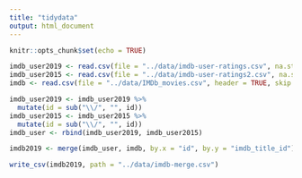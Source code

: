 ```yaml
---
title: "tidydata"
output: html_document
---
```


```r
knitr::opts_chunk$set(echo = TRUE)
```

```r
imdb_user2019 <- read.csv(file = "../data/imdb-user-ratings.csv", na.strings = c("NA", "-"))
imdb_user2015 <- read.csv(file = "../data/imdb-user-ratings2.csv", na.strings = c("NA", "-"))
imdb <- read.csv(file = "../data/IMDb_movies.csv", header = TRUE, skip = 1, na.strings = c("NA", "", "None"))
```

```r
imdb_user2019 <- imdb_user2019 %>%
  mutate(id = sub("\\/", "", id))
imdb_user2015 <- imdb_user2015 %>%
  mutate(id = sub("\\/", "", id))
imdb_user <- rbind(imdb_user2019, imdb_user2015)

imdb2019 <- merge(imdb_user, imdb, by.x = "id", by.y = "imdb_title_id")
```

```r
write_csv(imdb2019, path = "../data/imdb-merge.csv")
```
